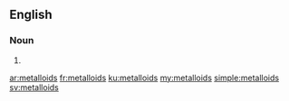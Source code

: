 ==English==

===Noun===
{{head|en|plural}}

# {{plural of|metalloid|lang=en|nocat=1}}

[[ar:metalloids]]
[[fr:metalloids]]
[[ku:metalloids]]
[[my:metalloids]]
[[simple:metalloids]]
[[sv:metalloids]]